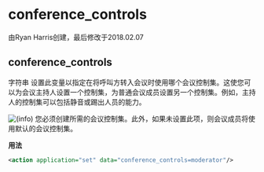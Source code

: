 # conference_controls 

由Ryan Harris创建，最后修改于2018.02.07

## conference_controls

字符串 设置此变量以指定在将呼叫方转入会议时使用哪个会议控制集。这使您可以为会议主持人设置一个控制集，为普通会议成员设置另一个控制集。例如，主持人的控制集可以包括静音或踢出人员的能力。

![(info)](/images/icons/emoticons/information.svg) 您必须创建所需的会议控制集。此外，如果未设置此项，则会议成员将使用默认的会议控制集。

**用法**

```xml
<action application="set" data="conference_controls=moderator"/>
```